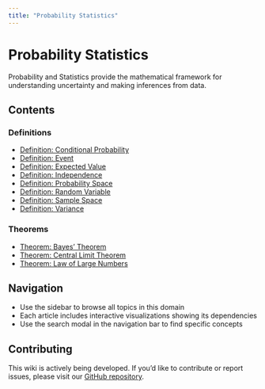 ```yaml
---
title: "Probability Statistics"
---
```


# Probability Statistics

Probability and Statistics provide the mathematical framework for understanding uncertainty and making inferences from data.

## Contents

### Definitions

- [Definition: Conditional Probability](def-conditional-probability.qmd)
- [Definition: Event](def-event.qmd)
- [Definition: Expected Value](def-expectation.qmd)
- [Definition: Independence](def-independence.qmd)
- [Definition: Probability Space](def-probability-space.qmd)
- [Definition: Random Variable](def-random-variable.qmd)
- [Definition: Sample Space](def-sample-space.qmd)
- [Definition: Variance](def-variance.qmd)

### Theorems

- [Theorem: Bayes' Theorem](thm-bayes.qmd)
- [Theorem: Central Limit Theorem](thm-central-limit.qmd)
- [Theorem: Law of Large Numbers](thm-law-of-large-numbers.qmd)

## Navigation

- Use the sidebar to browse all topics in this domain
- Each article includes interactive visualizations showing its dependencies
- Use the search modal in the navigation bar to find specific concepts

## Contributing

This wiki is actively being developed. If you'd like to contribute or report issues,
please visit our [GitHub repository](https://github.com/RK0429/ModernMath).
